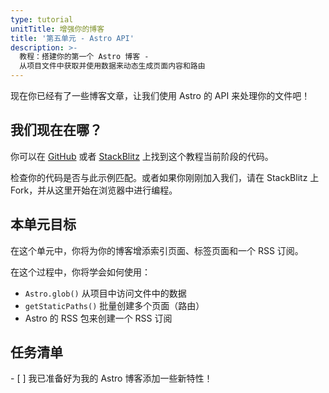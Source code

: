 ```yaml
---
type: tutorial
unitTitle: 增强你的博客
title: '第五单元 - Astro API'
description: >-
  教程：搭建你的第一个 Astro 博客 -
  从项目文件中获取并使用数据来动态生成页面内容和路由
---
```


现在你已经有了一些博客文章，让我们使用 Astro 的 API 来处理你的文件吧！

## 我们现在在哪？

你可以在 [GitHub](https://github.com/withastro/blog-tutorial-demo/tree/unit-5/start) 或者 [StackBlitz](https://stackblitz.com/github/withastro/blog-tutorial-demo/tree/unit-5/start?file=src/pages/index.astro) 上找到这个教程当前阶段的代码。

检查你的代码是否与此示例匹配。或者如果你刚刚加入我们，请在 StackBlitz 上 Fork，并从这里开始在浏览器中进行编程。

## 本单元目标

在这个单元中，你将为你的博客增添索引页面、标签页面和一个 RSS 订阅。

在这个过程中，你将学会如何使用：
- `Astro.glob()` 从项目中访问文件中的数据
- `getStaticPaths()` 批量创建多个页面（路由）
- Astro 的 RSS 包来创建一个 RSS 订阅

<Box icon="check-list">

## 任务清单

<Checklist>
- [ ] 我已准备好为我的 Astro 博客添加一些新特性！
</Checklist>
</Box>
